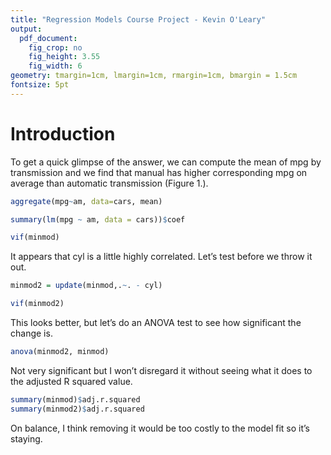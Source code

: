 ```yaml
---
title: "Regression Models Course Project - Kevin O'Leary"
output:
  pdf_document:
    fig_crop: no
    fig_height: 3.55
    fig_width: 6
geometry: tmargin=1cm, lmargin=1cm, rmargin=1cm, bmargin = 1.5cm
fontsize: 5pt
---
```


# Introduction

To get a quick glimpse of the answer, we can compute the mean of mpg by transmission and we find that manual has higher corresponding mpg on average than automatic transmission (Figure 1.).



```r
aggregate(mpg~am, data=cars, mean)

summary(lm(mpg ~ am, data = cars))$coef
```

```r
vif(minmod)
```

It appears that cyl is a little highly correlated. Let's test before we throw it out.

```r
minmod2 = update(minmod,.~. - cyl)

vif(minmod2)
```
This looks better, but let's do an ANOVA test to see how significant the change is.

```r
anova(minmod2, minmod)
```

Not very significant but I won't disregard it without seeing what it does to the adjusted R squared value.
```r

summary(minmod)$adj.r.squared
summary(minmod2)$adj.r.squared
```

On balance, I think removing it would be too costly to the model fit so it's staying.



